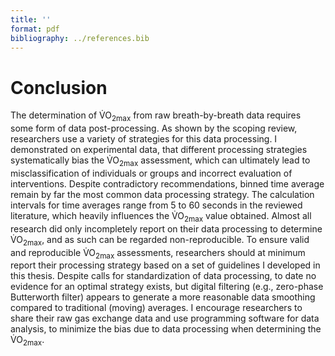 ```yaml
---
title: ''
format: pdf
bibliography: ../references.bib
---
```


# Conclusion

The determination of V̇O~2max~ from raw breath-by-breath data requires some form of data post-processing. As shown by the scoping review, researchers use a variety of strategies for this data processing. I demonstrated on experimental data, that different processing strategies systematically bias the V̇O~2max~ assessment, which can ultimately lead to misclassification of individuals or groups and incorrect evaluation of interventions. Despite contradictory recommendations, binned time average remain by far the most common data processing strategy. The calculation intervals for time averages range from 5 to 60 seconds in the reviewed literature, which heavily influences the V̇O~2max~ value obtained. Almost all research did only incompletely report on their data processing to determine V̇O~2max~, and as such can be regarded non-reproducible. To ensure valid and reproducible V̇O~2max~ assessments, researchers should at minimum report their processing strategy based on a set of guidelines I developed in this thesis. Despite calls for standardization of data processing, to date no evidence for an optimal strategy exists, but digital filtering (e.g., zero-phase Butterworth filter) appears to generate a more reasonable data smoothing compared to traditional (moving) averages. I encourage researchers to share their raw gas exchange data and use programming software for data analysis, to minimize the bias due to data processing when determining the V̇O~2max~.
